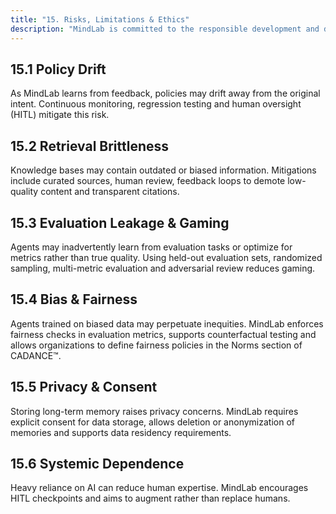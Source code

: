```yaml
---
title: "15. Risks, Limitations & Ethics"
description: "MindLab is committed to the responsible development and deployment of AI, with a transparent approach to risks, limitations, and ethical considerations."
---
```


## 15.1 Policy Drift

As MindLab learns from feedback, policies may drift away from the original intent. Continuous monitoring, regression testing and human oversight (HITL) mitigate this risk.

## 15.2 Retrieval Brittleness

Knowledge bases may contain outdated or biased information. Mitigations include curated sources, human review, feedback loops to demote low-quality content and transparent citations.

## 15.3 Evaluation Leakage & Gaming

Agents may inadvertently learn from evaluation tasks or optimize for metrics rather than true quality. Using held-out evaluation sets, randomized sampling, multi-metric evaluation and adversarial review reduces gaming.

## 15.4 Bias & Fairness

Agents trained on biased data may perpetuate inequities. MindLab enforces fairness checks in evaluation metrics, supports counterfactual testing and allows organizations to define fairness policies in the Norms section of CADANCE™.

## 15.5 Privacy & Consent

Storing long-term memory raises privacy concerns. MindLab requires explicit consent for data storage, allows deletion or anonymization of memories and supports data residency requirements.

## 15.6 Systemic Dependence

Heavy reliance on AI can reduce human expertise. MindLab encourages HITL checkpoints and aims to augment rather than replace humans.